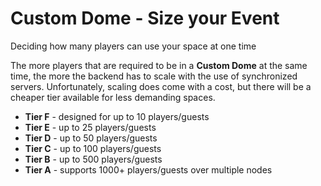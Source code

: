 # Custom Dome - Size your Event

Deciding how many players can use your space at one time

The more players that are required to be in a **Custom Dome** at the same time, the more the backend has to scale with the use of synchronized servers. Unfortunately, scaling does come with a cost, but there will be a cheaper tier available for less demanding spaces.  

<ul class="styled-list">
  <li><strong>Tier F</strong> - designed for up to 10 players/guests</li>
  <li><strong>Tier E</strong> - up to 25 players/guests</li>
  <li><strong>Tier D</strong> - up to 50 players/guests</li>
  <li><strong>Tier C</strong> - up to 100 players/guests</li>
  <li><strong>Tier B</strong> - up to 500 players/guests</li>
  <li><strong>Tier A</strong> - supports 1000+ players/guests over multiple nodes</li>
</ul>
